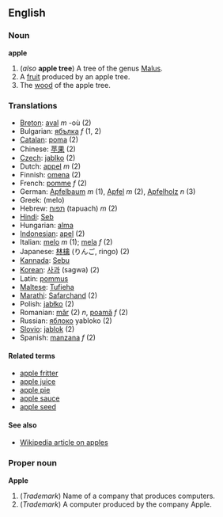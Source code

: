 ==English==
===Noun===
'''apple'''

#(''also'' '''apple tree''') A tree of the genus [[Malus]].
#A [[fruit]] produced by an apple tree.
#The [[wood]] of the apple tree.

===Translations===
*[[Breton]]: [[aval]] ''m'' -où (2)
*Bulgarian: [[ябълка]] ''f'' (1, 2)
*[[Catalan]]: [[poma]] (2)
*Chinese: [[苹果]] (2)
*[[Czech]]: [[jablko]] (2)
*Dutch: [[appel]] ''m'' (2)
*Finnish: [[omena]] (2)
*French: [[pomme]] ''f'' (2)
*German: [[Apfelbaum]] ''m'' (1), [[Apfel]] ''m'' (2), [[Apfelholz]] ''n'' (3)
*Greek: [[ ]] (melo)
*Hebrew: [[תפוח]] (tapuach) ''m'' (2)
*[[Hindi]]: [[Seb]]
*Hungarian: [[alma]]
*[[Indonesian]]: [[apel]] (2)
*Italian: [[melo]] ''m'' (1); [[mela]] ''f'' (2)
*Japanese: [[林檎]] (りんご, ringo) (2)
*[[Kannada]]: [[Sebu]]
*[[Korean]]: [[사과]] (sagwa) (2)
*Latin: [[pommus]]
*[[Maltese]]: [[Tufieha]]
*[[Marathi]]: [[Safarchand]] (2)
*Polish: [[jabłko]] (2)
*Romanian: [[măr]] (2) ''n'', [[poamă]] ''f'' (2)
*Russian: [[яблоко]] yabloko (2)
*[[Slovio]]: [[jablok]] (2)
*Spanish: [[manzana]] ''f'' (2)

====Related terms====
*[[apple fritter]]
*[[apple juice]]
*[[apple pie]]
*[[apple sauce]]
*[[apple seed]]

====See also====
*[[en:Apple|Wikipedia article on apples]]

===Proper noun===
'''Apple'''

#(''Trademark'') Name of a company that produces computers.
#(''Trademark'') A computer produced by the company Apple.